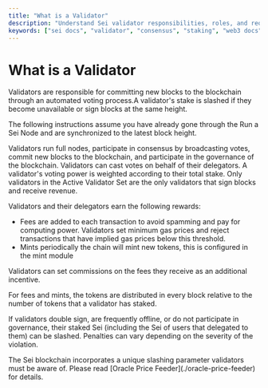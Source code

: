 ```yaml
---
title: "What is a Validator"
description: "Understand Sei validator responsibilities, roles, and requirements in consensus and governance."
keywords: ["sei docs", "validator", "consensus", "staking", "web3 docs"]
---
```



# What is a Validator

Validators are responsible for committing new blocks to the blockchain through an automated voting process.A validator's stake is slashed if they become unavailable or sign blocks at the same height.

The following instructions assume you have already gone through the Run a Sei Node and are synchronized to the latest block height.

Validators run full nodes, participate in consensus by broadcasting votes, commit new blocks to the blockchain, and participate in the governance of the blockchain. Validators can cast votes on behalf of their delegators. A validator's voting power is weighted according to their total stake. Only validators in the Active Validator Set are the only validators that sign blocks and receive revenue.

Validators and their delegators earn the following rewards:

- Fees are added to each transaction to avoid spamming and pay for computing power. Validators set minimum gas prices and reject transactions that have implied gas prices below this threshold.
- Mints periodically the chain will mint new tokens, this is configured in the mint module

Validators can set commissions on the fees they receive as an additional incentive.

For fees and mints, the tokens are distributed in every block relative to the number of tokens that a validator has staked.

If validators double sign, are frequently offline, or do not participate in governance, their staked Sei (including the Sei of users that delegated to them) can be slashed. Penalties can vary depending on the severity of the violation.

<Callout emoji="⚠️">
The Sei blockchain incorporates a unique slashing parameter validators must be aware of. Please read [Oracle Price Feeder](./oracle-price-feeder) for details.
</Callout>
